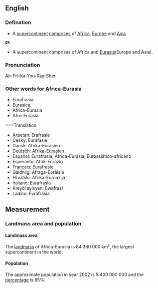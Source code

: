==English==

===Defination===
*A [[supercontinent]] [[comprises]] of [[Africa]], [[Europe]] and [[Asia]]
 
 '''OR'''

*A supercontinent comprises of Africa and [[Eurasia]](Europe and Asia).

===Pronunciation===
Air-Fri-Ka-You-Ray-Sher

===Other words for Africa-Eurasia===
*Eurafrasia
*Eurasica
*Africa-Eurasia
*Afro-Eurasia

===Translation
{{trans-top|Africa-Eurasia translation}}
*Arpetan: Erafrasia
*Česky: Eurafasie
*Dansk: Afrika-Eurasien
*Deutsch: Afrika-Eurasien
*Español: Eurafrasia, África-Eurasia, Euroasiático-africano
*Esperanto: Afrik-Eŭrazio
*Français: Eurafrasie
*Gàidhlig: Afraga-Eoràisia
*Hrvatski: Afrika-Euroazija
*Italiano: Eurafrasia
*Kreyòl ayisyen: Ewafrazi
*Ladino: Evrafrasia
{{trans-bottom|Africa-Eurasia translation}}

==Measurement==
===Landmass area and population===
====Landmass area====
The [[landmass]] of Africa-Eurasia is 84 360 000 km², the largest supercontinent in the world.

====Population====
The approximate population in year 2002 is 5 400 000 000 and the [[percentage]] is 85%.